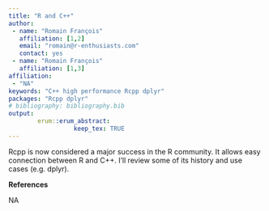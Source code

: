 ```yaml
---
title: "R and C++"
author:
 - name: "Romain François"
   affiliation: [1,2]
   email: "romain@r-enthusiasts.com"
   contact: yes
 - name: "Romain François"
   affiliation: [1,3]
affiliation:
 - "NA"
keywords: "C++ high performance Rcpp dplyr"
packages: "Rcpp dplyr"
# bibliography: bibliography.bib
output:  
        erum::erum_abstract:
                  keep_tex: TRUE
---
```


Rcpp is now considered a major success in the R community. It allows
easy connection between R and C++. I'll review some of its history and
use cases (e.g. dplyr).

**References**

NA
